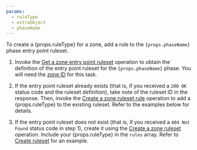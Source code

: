 ```yaml
---
params:
  - ruleType
  - extraObject
  - phaseName
---
```



To create a {props.ruleType} for a zone, add a rule <Markdown text={props.extraObject} /> to the <code>{props.phaseName}</code> phase entry point ruleset.

1. Invoke the [Get a zone entry point ruleset](/api/operations/getZoneEntrypointRuleset) operation to obtain the definition of the entry point ruleset for the <code>{props.phaseName}</code> phase. You will need the [zone ID](/fundamentals/setup/find-account-and-zone-ids/) for this task.

2. If the entry point ruleset already exists (that is, if you received a `200 OK` status code and the ruleset definition), take note of the ruleset ID in the response. Then, invoke the [Create a zone ruleset rule](/api/operations/createZoneRulesetRule) operation to add a {props.ruleType} to the existing ruleset. Refer to the examples below for details.

3. If the entry point ruleset does not exist (that is, if you received a `404 Not Found` status code in step 1), create it using the [Create a zone ruleset](/api/operations/createZoneRuleset) operation. Include your {props.ruleType} in the `rules` array. Refer to [Create ruleset](/ruleset-engine/rulesets-api/create/#example---create-a-zone-level-phase-entry-point-ruleset) for an example.
